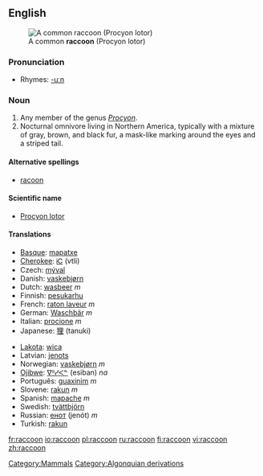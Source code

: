 {{wikipedia}}
==English==
[[Image:Raccoon.jpg|right|thumb|A common '''raccoon''' (Procyon lotor)]]
<!-- Isn't one image enough for a dictionary entry?
[[Image:Raccoon (Procyon lotor) 2.jpg|thumb|left|A close up of a common '''raccoon''' (Procyon lotor)]]
-->

===Pronunciation===
*Rhymes: [[Rhymes:English:-uːn|-uːn]]

===Noun===
{{en-noun}}

# Any member of the genus ''[[Procyon]]''.
# Nocturnal omnivore living in Northern America, typically with a mixture of gray, brown, and black fur, a mask-like marking around the eyes and a striped tail.

====Alternative spellings====
*[[racoon]]

====Scientific name====
*[[Procyon lotor]]

====Translations====
{{top}}
*[[Basque]]: [[mapatxe]]
*[[Cherokee]]: [[ᎥᏟ]] (vtli)
*Czech: [[mýval]] {{m}}
*Danish: [[vaskebjørn]]
*Dutch: [[wasbeer]] ''m''
*Finnish: [[pesukarhu]]
*French: [[raton laveur]] ''m''
*German: [[Waschbär]] ''m'' 
*Italian: [[procione]] ''m''
*Japanese: [[狸]] (tanuki)
{{mid}}
*[[Lakota]]: [[wica]]
*Latvian: [[jenots]]
*Norwegian: [[vaskebjørn]] ''m''
*[[Ojibwe]]: [[ᐁᐦᓯᐸᓐ]] (esiban) ''na''
*Português: [[guaxinim]] ''m''
*Slovene: [[rakun]] ''m''
*Spanish: [[mapache]] ''m''
*Swedish: [[tvättbjörn]]
*Russian: [[енот]] (jenót) ''m''
*Turkish: [[rakun]]
{{bottom}}

[[Category:Mammals]]
[[Category:Algonquian derivations]]

[[fr:raccoon]]
[[io:raccoon]]
[[pl:raccoon]]
[[ru:raccoon]]
[[fi:raccoon]]
[[vi:raccoon]]
[[zh:raccoon]]